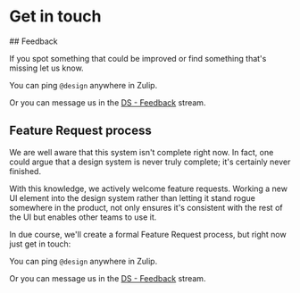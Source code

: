 
<Meta title="Introduction / Get in touch" />

# Get in touch

## Feedback

If you spot something that could be improved or find something that's missing let us know.

You can ping ```@design``` anywhere in Zulip.

Or you can message us in the [DS - Feedback](https://balena.zulipchat.com/#narrow/stream/408336-aspect.2Fuser-experience/topic/DS.20-.20Feedback) stream.

## Feature Request process

We are well aware that this system isn't complete right now. In fact, one could argue that a design system is never truly complete; it's certainly never finished.

With this knowledge, we actively welcome feature requests. Working a new UI element into the design system rather than letting it stand rogue somewhere in the product, not only ensures it's consistent with the rest of the UI but enables other teams to use it.

In due course, we'll create a formal Feature Request process, but right now just get in touch:

You can ping ```@design``` anywhere in Zulip.

Or you can message us in the [DS - Feedback](https://balena.zulipchat.com/#narrow/stream/408336-aspect.2Fuser-experience/topic/DS.20-.20Feedback) stream.